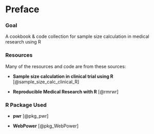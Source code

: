 # Preface {.unnumbered}

::: callout-tip
### Goal
A cookbook & code collection for sample size calculation in medical research using R
:::

### Resources

Many of the resources and code are from these sources:

- **Sample size calculation in clinical trial using R** [@sample_size_calc_clinical_R]

- **Reproducible Medical Research with R** [@rmrwr]


### R Package Used

- **pwr** [@pkg_pwr]

- **WebPower** [@pkg_WebPower]